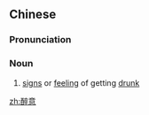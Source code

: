 ==Chinese==
{{zh-forms}}

===Pronunciation===
{{zh-pron
|m=zuìyì
|c=zeoi3 ji3
|mn=qz,tw,xm,zz:chùi-ì
|cat=noun
}}

===Noun===
{{zh-noun}}

# [[sign]]s or [[feeling]] of getting [[drunk]]

[[zh:醉意]]
